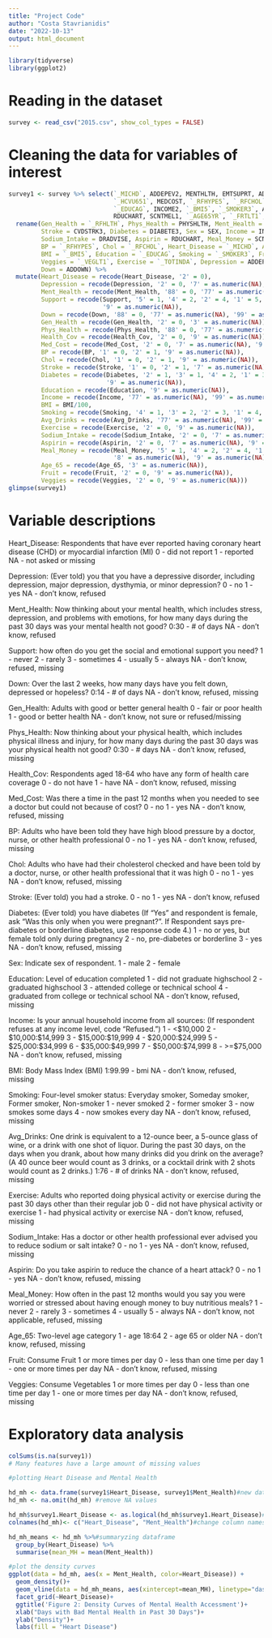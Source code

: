 ```yaml
---
title: "Project Code"
author: "Costa Stavrianidis"
date: "2022-10-13"
output: html_document
---
```


```r
library(tidyverse)
library(ggplot2)
```

# Reading in the dataset
```r
survey <- read_csv("2015.csv", show_col_types = FALSE)
```

# Cleaning the data for variables of interest
```r
survey1 <- survey %>% select(`_MICHD`, ADDEPEV2, MENTHLTH, EMTSUPRT, ADDOWN, `_RFHLTH`, PHYSHLTH,
                             `_HCVU651`, MEDCOST, `_RFHYPE5`, `_RFCHOL`, CVDSTRK3, DIABETE3, SEX,
                             `_EDUCAG`, INCOME2, `_BMI5`, `_SMOKER3`, AVEDRNK2, `_TOTINDA`, DRADVISE,
                             RDUCHART, SCNTMEL1, `_AGE65YR`, `_FRTLT1`, `_VEGLT1`) %>% 
  rename(Gen_Health = `_RFHLTH`, Phys_Health = PHYSHLTH, Ment_Health = MENTHLTH, Med_Cost = MEDCOST,
         Stroke = CVDSTRK3, Diabetes = DIABETE3, Sex = SEX, Income = INCOME2, Avg_Drinks = AVEDRNK2,
         Sodium_Intake = DRADVISE, Aspirin = RDUCHART, Meal_Money = SCNTMEL1, Health_Cov = `_HCVU651`,
         BP = `_RFHYPE5`, Chol = `_RFCHOL`, Heart_Disease = `_MICHD`, Age_65 = `_AGE65YR`, 
         BMI = `_BMI5`, Education = `_EDUCAG`, Smoking = `_SMOKER3`, Fruit = `_FRTLT1`, 
         Veggies = `_VEGLT1`, Exercise = `_TOTINDA`, Depression = ADDEPEV2, Support = EMTSUPRT,
         Down = ADDOWN) %>% 
  mutate(Heart_Disease = recode(Heart_Disease, '2' = 0), 
         Depression = recode(Depression, '2' = 0, '7' = as.numeric(NA), '9' = as.numeric(NA)),
         Ment_Health = recode(Ment_Health, '88' = 0, '77' = as.numeric(NA), '99' = as.numeric(NA)),
         Support = recode(Support, '5' = 1, '4' = 2, '2' = 4, '1' = 5, '7' = as.numeric(NA),
                          '9' = as.numeric(NA)), 
         Down = recode(Down, '88' = 0, '77' = as.numeric(NA), '99' = as.numeric(NA)),
         Gen_Health = recode(Gen_Health, '2' = 0, '3' = as.numeric(NA)),
         Phys_Health = recode(Phys_Health, '88' = 0, '77' = as.numeric(NA), '99' = as.numeric(NA)),
         Health_Cov = recode(Health_Cov, '2' = 0, '9' = as.numeric(NA)),
         Med_Cost = recode(Med_Cost, '2' = 0, '7' = as.numeric(NA), '9' = as.numeric(NA)),
         BP = recode(BP, '1' = 0, '2' = 1, '9' = as.numeric(NA)),
         Chol = recode(Chol, '1' = 0, '2' = 1, '9' = as.numeric(NA)),
         Stroke = recode(Stroke, '1' = 0, '2' = 1, '7' = as.numeric(NA), '9' = as.numeric(NA)),
         Diabetes = recode(Diabetes, '2' = 1, '3' = 1, '4' = 2, '1' = 3, '7' = as.numeric(NA), 
                           '9' = as.numeric(NA)),
         Education = recode(Education, '9' = as.numeric(NA)),
         Income = recode(Income, '77' = as.numeric(NA), '99' = as.numeric(NA)),
         BMI = BMI/100,
         Smoking = recode(Smoking, '4' = 1, '3' = 2, '2' = 3, '1' = 4, '9' = as.numeric(NA)),
         Avg_Drinks = recode(Avg_Drinks, '77' = as.numeric(NA), '99' = as.numeric(NA)),
         Exercise = recode(Exercise, '2' = 0, '9' = as.numeric(NA)),
         Sodium_Intake = recode(Sodium_Intake, '2' = 0, '7' = as.numeric(NA), '9' = as.numeric(NA)),
         Aspirin = recode(Aspirin, '2' = 0, '7' = as.numeric(NA), '9' = as.numeric(NA)),
         Meal_Money = recode(Meal_Money, '5' = 1, '4' = 2, '2' = 4, '1' = 5, '7' = as.numeric(NA),
                             '8' = as.numeric(NA), '9' = as.numeric(NA)),
         Age_65 = recode(Age_65, '3' = as.numeric(NA)),
         Fruit = recode(Fruit, '2' = 0, '9' = as.numeric(NA)),
         Veggies = recode(Veggies, '2' = 0, '9' = as.numeric(NA)))
glimpse(survey1)
```

# Variable descriptions

Heart_Disease: Respondents that have ever reported having coronary heart disease (CHD) or myocardial infarction (MI)
0 - did not report
1 - reported
NA - not asked or missing

Depression: (Ever told) you that you have a depressive disorder, including depression, major depression, dysthymia, or minor depression?
0 - no
1 - yes
NA - don't know, refused

Ment_Health: Now thinking about your mental health, which includes stress, depression, and problems with emotions, for how many days during the past 30 days was your mental health not good?
0:30 - # of days
NA - don't know, refused

Support: how often do you get the social and emotional support you need?
1 - never
2 - rarely
3 - sometimes
4 - usually
5 - always
NA - don't know, refused, missing

Down: Over the last 2 weeks, how many days have you felt down, depressed or hopeless?
0:14 - # of days
NA - don't know, refused, missing

Gen_Health: Adults with good or better general health
0 - fair or poor health
1 - good or better health
NA - don't know, not sure or refused/missing

Phys_Health: Now thinking about your physical health, which includes physical illness and injury, for how many days during the past 30 days was your physical health not good?
0:30 - # days
NA - don't know, refused, missing

Health_Cov: Respondents aged 18-64 who have any form of health care coverage
0 - do not have
1 - have
NA - don't know, refused, missing

Med_Cost: Was there a time in the past 12 months when you needed to see a doctor but could not because of cost?
0 - no 
1 - yes
NA - don't know, refused, missing

BP: Adults who have been told they have high blood pressure by a doctor, nurse, or other health professional
0 - no
1 - yes
NA - don't know, refused, missing

Chol: Adults who have had their cholesterol checked and have been told by a doctor, nurse, or other health professional that it was high
0 - no
1 - yes
NA - don't know, refused, missing

Stroke: (Ever told) you had a stroke.
0 - no
1 - yes
NA - don't know, refused

Diabetes: (Ever told) you have diabetes (If "Yes" and respondent is female, ask "Was this only when you were pregnant?". If Respondent says pre-diabetes or borderline diabetes, use response code 4.)
1 - no or yes, but female told only during pregnancy
2 - no, pre-diabetes or borderline
3 - yes
NA - don't know, refused, missing

Sex: Indicate sex of respondent.
1 - male
2 - female

Education: Level of education completed
1 - did not graduate highschool
2 - graduated highschool
3 - attended college or technical school
4 - graduated from college or technical school
NA - don't know, refused, missing

Income: Is your annual household income from all sources: (If respondent refuses at any income level, code "Refused.")
1 - <$10,000
2 - $10,000:$14,999
3 - $15,000:$19,999
4 - $20,000:$24,999
5 - $25,000:$34,999
6 - $35,000:$49,999
7 - $50,000:$74,999
8 - >=$75,000
NA - don't know, refused, missing

BMI: Body Mass Index (BMI)
1:99.99 - bmi
NA - don't know, refused, missing

Smoking: Four-level smoker status: Everyday smoker, Someday smoker, Former smoker, Non-smoker
1 - never smoked
2 - former smoker
3 - now smokes some days
4 - now smokes every day
NA - don't know, refused, missing

Avg_Drinks: One drink is equivalent to a 12-ounce beer, a 5-ounce glass of wine, or a drink with one shot of liquor. During the past 30 days, on the days when you drank, about how many drinks did you drink on the average? (A 40 ounce beer would count as 3 drinks, or a cocktail drink with 2 shots would count as 2 drinks.)
1:76 - # of drinks
NA - don't know, refused, missing

Exercise: Adults who reported doing physical activity or exercise during the past 30 days other than their regular job
0 - did not have physical activity or exercise
1 - had physical activity or exercise
NA - don't know, refused, missing

Sodium_Intake: Has a doctor or other health professional ever advised you to reduce sodium or salt intake?
0 - no
1 - yes
NA - don't know, refused, missing

Aspirin: Do you take aspirin to reduce the chance of a heart attack?
0 - no
1 - yes
NA - don't know, refused, missing

Meal_Money: How often in the past 12 months would you say you were worried or stressed about having enough money to buy nutritious meals?
1 - never
2 - rarely
3 - sometimes
4 - usually
5 - always
NA - don't know, not applicable, refused, missing

Age_65: Two-level age category
1 - age 18:64
2 - age 65 or older
NA - don't know, refused, missing

Fruit: Consume Fruit 1 or more times per day
0 - less than one time per day
1 - one or more times per day
NA - don't know, refused, missing

Veggies: Consume Vegetables 1 or more times per day
0 - less than one time per day
1 - one or more times per day
NA - don't know, refused, missing

# Exploratory data analysis
```r
colSums(is.na(survey1))
# Many features have a large amount of missing values

#plotting Heart Disease and Mental Health

hd_mh <- data.frame(survey1$Heart_Disease, survey1$Ment_Health)#new dataframe for plotting
hd_mh <- na.omit(hd_mh) #remove NA values

hd_mh$survey1.Heart_Disease <- as.logical(hd_mh$survey1.Heart_Disease)#change proper variable type
colnames(hd_mh)<- c("Heart_Disease", "Ment_Health")#change column names

hd_mh_means <- hd_mh %>%#summaryzing dataframe
  group_by(Heart_Disease) %>%
  summarise(mean_MH = mean(Ment_Health))

#plot the density curves
ggplot(data = hd_mh, aes(x = Ment_Health, color=Heart_Disease)) +
  geom_density()+
  geom_vline(data = hd_mh_means, aes(xintercept=mean_MH), linetype="dashed") + 
  facet_grid(~Heart_Disease)+
  ggtitle('Figure 2: Density Curves of Mental Health Accessment')+
  xlab("Days with Bad Mental Health in Past 30 Days")+
  ylab("Density")+
  labs(fill = "Heart Disease")
```

